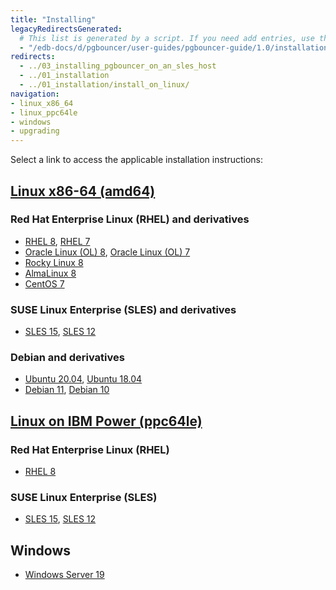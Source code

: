 ```yaml
---
title: "Installing"
legacyRedirectsGenerated:
  # This list is generated by a script. If you need add entries, use the `legacyRedirects` key.
  - "/edb-docs/d/pgbouncer/user-guides/pgbouncer-guide/1.0/installation.html"
redirects:
  - ../03_installing_pgbouncer_on_an_sles_host
  - ../01_installation
  - ../01_installation/install_on_linux/
navigation:
- linux_x86_64
- linux_ppc64le
- windows
- upgrading
---
```


<div id="installing_pgbouncer" class="registered_link"></div>

Select a link to access the applicable installation instructions:

## [Linux x86-64 (amd64)](linux_x86_64)
### Red Hat Enterprise Linux (RHEL) and derivatives
- [RHEL 8](linux_x86_64/pgbouncer_rhel_8), [RHEL 7](linux_x86_64/pgbouncer_rhel_7)
- [Oracle Linux (OL) 8](linux_x86_64/pgbouncer_rhel_8), [Oracle Linux (OL) 7](linux_x86_64/pgbouncer_rhel_7)
- [Rocky Linux 8](linux_x86_64/pgbouncer_other_linux_8)
- [AlmaLinux 8](linux_x86_64/pgbouncer_other_linux_8)
- [CentOS 7](linux_x86_64/pgbouncer_centos_7)
### SUSE Linux Enterprise (SLES) and derivatives
- [SLES 15](linux_x86_64/pgbouncer_sles_15), [SLES 12](linux_x86_64/pgbouncer_sles_12)
### Debian and derivatives
- [Ubuntu 20.04](linux_x86_64/pgbouncer_ubuntu_20), [Ubuntu 18.04](linux_x86_64/pgbouncer_ubuntu_18)
- [Debian 11](linux_x86_64/pgbouncer_debian_11), [Debian 10](linux_x86_64/pgbouncer_debian_10)
## [Linux on IBM Power (ppc64le)](linux_ppc64le)
### Red Hat Enterprise Linux (RHEL)
- [RHEL 8](linux_ppc64le/pgbouncer_rhel_8)
### SUSE Linux Enterprise (SLES)
- [SLES 15](linux_ppc64le/pgbouncer_sles_15), [SLES 12](linux_ppc64le/pgbouncer_sles_12)
## Windows
- [Windows Server 19](windows)
